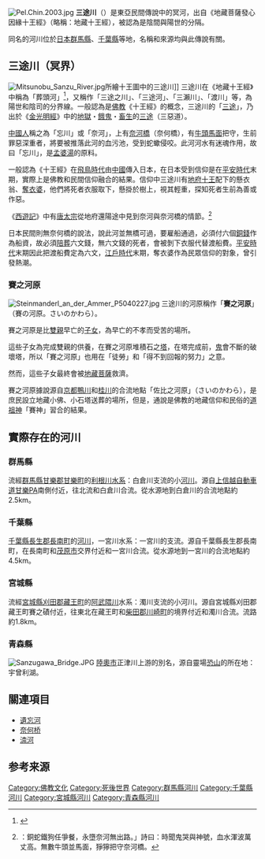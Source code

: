 {{Refimprove|time=2020-10-01T20:46:05+00:00}}
[[File:Pel.Chin.2003.jpg|thumb]]
'''三途川'''（{{Jpn|j=三途の川|kn=さんずのかわ|f=t}}）是東亞民間傳說中的冥河，出自《地藏菩薩發心因緣十王經》（略稱：地藏十王經），被認為是陰間與陽世的分隔。

同名的河川位於[[日本|日本]][[群馬縣|群馬縣]]、[[千葉縣|千葉縣]]等地，名稱和來源均與此傳說有關。

== 三途川（冥界） ==
[[File:Mitsunobu_Sanzu_River.jpg|thumb]]所繪十王圖中的三途川]]
三途川在《地藏十王經》中稱為「葬頭河」<ref>{{Cite book | author=成都麻大聖慈恩寺沙門藏川述 | chapterurl=http://tripitaka.cbeta.org/X01n0020_001 | chapter=No. 20 佛說地藏菩薩發心因緣十王經 | title=卍續藏 (X) | volume=第1冊 | quote=葬頭河曲於初江邊，官廳相連，承所渡前大河即是葬頭，見渡亡人名奈河津 | access-date=2017-09-06 | archive-date=2017-09-07 | archive-url=https://web.archive.org/web/20170907034842/http://tripitaka.cbeta.org/X01n0020_001 | dead-url=no }}</ref>，又稱作「三途之川」、「三途河」、「三瀨川」、「渡川」等，為陽世和陰司的分界線。一般認為是[[佛教|佛教]]《十王經》的概念，三途川的「[[三惡趣|三途]]」，乃出於《[[金光明經|金光明經]]》中的[[十八層地獄|地獄]]・[[餓鬼|餓鬼]]・[[畜生|畜生]]的[[惡趣|三途]]（三惡道）。

[[中國人|中國人]]稱之為「忘川」或「奈河」，上有[[奈河橋|奈河橋]]（奈何橋），有[[牛頭馬面|牛頭馬面]]把守，生前罪惡深重者，將要被推落此河的血污池，受到蛇蠍侵咬。此河河水有迷魂作用，故曰「忘川」，是[[孟婆湯|孟婆湯]]的原料。

一般認為《十王經》在[[飛鳥時代|飛鳥時代]]由[[中國|中國]]傳入日本，在日本受到信仰是在[[平安時代|平安時代]]末期，實際上是佛教和民間信仰融合的結果。信仰中三途川有[[地府十王|地府十王]]配下的懸衣翁、[[奪衣婆|奪衣婆]]，他們將死者衣服取下，懸掛於樹上，視其輕重，探知死者生前為善或作惡。

《[[西遊記|西遊記]]》中有[[唐太宗|唐太宗]]從地府還陽途中見到奈河與奈河橋的情節。<ref>{{wikisource-inline|西遊記/第011回|西遊記第11回}}：銅蛇鐵狗任爭餐，永墮奈河無出路。」詩曰：時聞鬼哭與神號，血水渾波萬丈高。無數牛頭並馬面，猙獰把守奈河橋。</ref>

日本民間則無奈何橋的說法，說此河並無橋可過，要雇船通過，必須付六個[[銅錢|銅錢]]作為船資，故必須[[陪葬|陪葬]]六文錢，無六文錢的死者，會被剝下衣服代替渡船費。[[平安時代|平安時代]]末期因此把渡船費定為六文，[[江戶時代|江戶時代]]末期，奪衣婆作為民眾信仰的對象，曾引發熱潮。

=== 賽之河原 ===
[[File:Steinmanderl_an_der_Ammer_P5040227.jpg|thumb]]
三途川的河原稱作「'''賽之河原'''」（賽の河原。さいのかわら）。

賽之河原是比[[雙親|雙親]]早亡的[[子女|子女]]，為早亡的不孝而受苦的場所。

這些子女為完成雙親的供養，在賽之河原堆積石之[[塔|塔]]，在塔完成前，[[鬼|鬼]]會不斷的破壞塔，所以「賽之河原」也用在「徒勞」和「得不到回報的努力」之意。

然而，這些子女最終會被[[地藏菩薩|地藏菩薩]]救濟。

賽之河原據說源自[[京都|京都]][[鴨川_(淀川水系)|鴨川]]和[[桂川_(淀川水系)|桂川]]的合流地點「佐比之河原」（さいのかわら），是庶民設立地藏小佛、小石塔送葬的場所，但是，通說是佛教的地藏信仰和民俗的[[道祖神|道祖神]]「賽神」習合的結果。

== 實際存在的河川 ==
=== 群馬縣 ===
流經[[群馬縣|群馬縣]][[甘樂郡|甘樂郡]][[甘樂町|甘樂町]]的[[利根川|利根川]][[水系|水系]]：白倉川支流的小[[河川|河川]]。源自[[上信越自動車道|上信越自動車道]][[甘樂PA|甘樂PA]]南側付近，往北流和白倉川合流。從水源地到白倉川的合流地點約2.5km。

=== 千葉縣 ===
[[千葉縣|千葉縣]][[長生郡|長生郡]][[長南町|長南町]]的[[河川|河川]]，一宮川水系：一宮川的支流。源自千葉縣長生郡長南町，在長南町和[[茂原市|茂原市]]交界付近和一宮川合流。從水源地到一宮川的合流地點約4.5km。

=== 宮城縣===
流經[[宮城縣|宮城縣]][[刈田郡|刈田郡]][[藏王町|藏王町]]的[[阿武隈川|阿武隈川]]水系：濁川支流的小河川。源自宮城縣刈田郡藏王町賽之磧付近，往東北在藏王町和[[柴田郡|柴田郡]][[川崎町_(宮城縣)|川崎町]]的境界付近和濁川合流。流路約1.8km。

=== 青森縣===
[[File:Sanzugawa_Bridge.JPG|right]]
[[陸奧市|陸奧市]]正津川上游的別名，源自靈場[[恐山|恐山]]的所在地：宇曾利湖。

== 關連項目 ==
*[[遺忘河|遺忘河]]
*[[奈何橋|奈何桥]]
*[[渿河|渿河]]

== 参考来源 ==
[[Category:佛教文化|Category:佛教文化]]
[[Category:死後世界|Category:死後世界]]
[[Category:群馬縣河川|Category:群馬縣河川]]
[[Category:千葉縣河川|Category:千葉縣河川]]
[[Category:宮城縣河川|Category:宮城縣河川]]
[[Category:青森縣河川|Category:青森縣河川]]